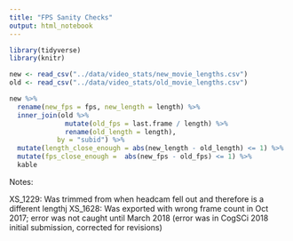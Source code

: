 ```yaml
---
title: "FPS Sanity Checks"
output: html_notebook
---
```


```r
library(tidyverse)
library(knitr)
```

```r
new <- read_csv("../data/video_stats/new_movie_lengths.csv")
old <- read_csv("../data/video_stats/old_movie_lengths.csv")
```

```r
new %>%
  rename(new_fps = fps, new_length = length) %>%
  inner_join(old %>%
              mutate(old_fps = last.frame / length) %>%
              rename(old_length = length), 
            by = "subid") %>%
  mutate(length_close_enough = abs(new_length - old_length) <= 1) %>%
  mutate(fps_close_enough =  abs(new_fps - old_fps) <= 1) %>%
  kable
```
Notes:

XS_1229: Was trimmed from when headcam fell out and therefore is a different lengthj
XS_1628: Was exported with wrong frame count in Oct 2017; error was not caught until March 2018 (error was in CogSCi 2018
initial submission, corrected for revisions)

